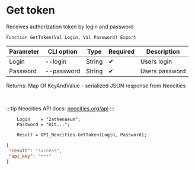 ﻿---
sidebar_position: 2
---


# Get token
 Receives authorization token by login and password



`Function GetToken(Val Login, Val Password) Export`

  | Parameter | CLI option | Type | Required | Description |
  |-|-|-|-|-|
  | Login | --login | String | &#x2714; | Users login |
  | Password | --password | String | &#x2714; | Users password |

  
  Returns:  Map Of KeyAndValue - serialized JSON response from Neocities

<br/>

:::tip
Neocities API docs: [neocities.org/api](https://neocities.org/api)
:::
<br/>


```bsl title="1C:Enterprise/OneScript code example"
    Login    = "2athenaeum";
    Password = "Rit...";

    Result = OPI_Neocities.GetToken(Login, Password);
```
 



```json title="Result"
{
 "result": "success",
 "api_key": "***"
}
```
